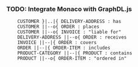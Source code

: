 ### TODO: Integrate Monaco with GraphDL.js

```mermaid erDiagram
    CUSTOMER }|..|{ DELIVERY-ADDRESS : has
    CUSTOMER ||--o{ ORDER : places
    CUSTOMER ||--o{ INVOICE : "liable for"
    DELIVERY-ADDRESS ||--o{ ORDER : receives
    INVOICE ||--|{ ORDER : covers
    ORDER ||--|{ ORDER-ITEM : includes
    PRODUCT-CATEGORY ||--|{ PRODUCT : contains
    PRODUCT ||--o{ ORDER-ITEM : "ordered in"
```